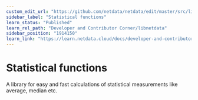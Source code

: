 ```yaml
---
custom_edit_url: "https://github.com/netdata/netdata/edit/master/src/libnetdata/statistical/README.md"
sidebar_label: "Statistical functions"
learn_status: "Published"
learn_rel_path: "Developer and Contributor Corner/libnetdata"
sidebar_position: "1914150"
learn_link: "https://learn.netdata.cloud/docs/developer-and-contributor-corner/libnetdata/statistical-functions"
---
```


# Statistical functions

A library for easy and fast calculations of statistical measurements like average, median etc.
